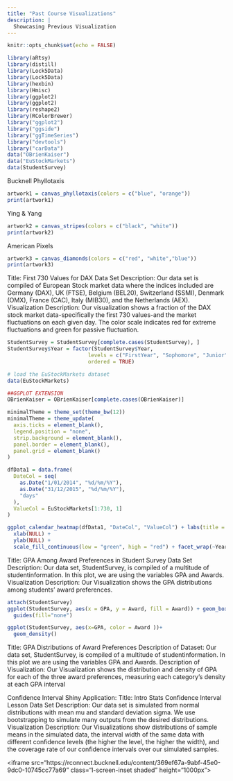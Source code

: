 ```yaml
---
title: "Past Course Visualizations"
description: |
  Showcasing Previous Visualization
---
```


```r
knitr::opts_chunk$set(echo = FALSE)
```

```r
library(aRtsy)
library(distill)
library(Lock5Data)
library(Lock5Data)
library(hexbin)
library(Hmisc)
library(ggplot2)
library(ggplot2)
library(reshape2)
library(RColorBrewer)
library("ggplot2")
library("ggside")
library("ggTimeSeries")
library("devtools")
library("carData")
data("OBrienKaiser")
data("EuStockMarkets")
data(StudentSurvey)
```

Bucknell Phyllotaxis
```r
artwork1 = canvas_phyllotaxis(colors = c("blue", "orange"))
print(artwork1)
```

Ying & Yang
```r
artwork2 = canvas_stripes(colors = c("black", "white"))
print(artwork2)
```

American Pixels
```r
artwork3 = canvas_diamonds(colors = c("red", "white","blue"))
print(artwork3)
```

Title: First 730 Values for DAX
Data Set Description: 
  Our data set is compiled of European Stock market data where the indices included are Germany (DAX), UK (FTSE), Belgium (BEL20), Switzerland (SSMI), Denmark (OMX), France (CAC), Italy (MIB30), and the Netherlands (AEX). 
Visualization Description: 
  Our visualization shows a fraction of the DAX stock market data-specifically the first 730 values-and the market fluctuations on each given day. The color scale indicates red for extreme fluctuations and green for passive fluctuation. 


```r
StudentSurvey = StudentSurvey[complete.cases(StudentSurvey), ]
StudentSurvey$Year = factor(StudentSurvey$Year, 
                          levels = c("FirstYear", "Sophomore", "Junior", "Senior"),
                          ordered = TRUE)

# load the EuStockMarkets dataset
data(EuStockMarkets)

##GGPLOT EXTENSION
OBrienKaiser = OBrienKaiser[complete.cases(OBrienKaiser)]

minimalTheme = theme_set(theme_bw(12))
minimalTheme = theme_update(
  axis.ticks = element_blank(),
  legend.position = "none",
  strip.background = element_blank(),
  panel.border = element_blank(),
  panel.grid = element_blank()
)

dfData1 = data.frame(
  DateCol = seq(
    as.Date("1/01/2014", "%d/%m/%Y"),
    as.Date("31/12/2015", "%d/%m/%Y"),
    "days"
  ),
  ValueCol = EuStockMarkets[1:730, 1]
)

ggplot_calendar_heatmap(dfData1, "DateCol", "ValueCol") + labs(title = "First 730 Values for DAX") +
  xlab(NULL) +
  ylab(NULL) +
  scale_fill_continuous(low = "green", high = "red") + facet_wrap(~Year, ncol = 1)


```

Title: GPA Among Award Preferences in Student Survey
Data Set Description: 
  Our data set, StudentSurvey, is compiled of a multitude of studentinformation. In this plot, we are using the variables GPA and Awards.
Visualization Description: 
  Our Visualization shows the GPA distributions among students’ award preferences. 
```r
attach(StudentSurvey)
ggplot(StudentSurvey, aes(x = GPA, y = Award, fill = Award)) + geom_boxplot()+
  guides(fill="none")
```


```r
ggplot(StudentSurvey, aes(x=GPA, color = Award ))+ 
  geom_density()
```

Title: GPA Distributions of Award Preferences
Description of Dataset: 
  Our data set, StudentSurvey, is compiled of a multitude of studentinformation. In this plot we are using the variables GPA and Awards.
Description of Visualization: 
  Our Visualization shows the distribution and density of GPA for each of the three award preferences, measuring each category’s density at each GPA interval
  
  
Confidence Interval Shiny Application:
Title: Intro Stats Confidence Interval Lesson
Data Set Description: 
  Our data set is simulated from normal distributions with mean mu and standard deviation sigma. We use bootstrapping to simulate many outputs from the desired distributions.
Visualization Description: 
  Our Visualizations show distributions of sample means in the simulated data, the interval width of the same data with different confidence levels (the higher the level, the higher the width), and the coverage rate of our confidence intervals over our simulated samples. 

<iframe src=“https://rconnect.bucknell.edu/content/369ef67a-9abf-45e0-9dc0-10745cc77a69” class=“l-screen-inset shaded” height=“1000px”></iframe>
